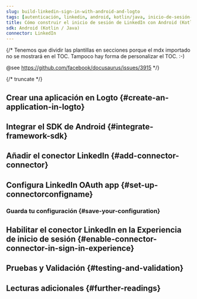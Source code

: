```yaml
---
slug: build-linkedin-sign-in-with-android-and-logto
tags: [autenticación, linkedin, android, kotlin/java, inicio-de-sesión-social, inicio-de-sesión, login]
title: Cómo construir el inicio de sesión de LinkedIn con Android (Kotlin / Java)
sdk: Android (Kotlin / Java)
connector: LinkedIn
---
```


{/*
  Tenemos que dividir las plantillas en secciones porque el mdx importado no se mostrará en el TOC.
  Tampoco hay forma de personalizar el TOC. :-)

  @see https://github.com/facebook/docusaurus/issues/3915
*/}




{/* truncate */}

<Intro connector={connector} sdk="Android (Kotlin / Java)" link="https://developer.android.com" />

## Crear una aplicación en Logto \{#create-an-application-in-logto}

<CreateApplication type="Aplicación nativa" framework="Android" />

## Integrar el SDK de Android \{#integrate-framework-sdk}

<IntegrateSdk />

## Añadir el conector LinkedIn \{#add-connector-connector}

<AddSocialConnector connector={connector} framework="Android" />

## Configura LinkedIn OAuth app \{#set-up-connectorconfigname}

<ConnectorGuide />

### Guarda tu configuración \{#save-your-configuration}

<SaveYourConfiguration connector={connector} />

## Habilitar el conector LinkedIn en la Experiencia de inicio de sesión \{#enable-connector-connector-in-sign-in-experience}

<EnableSocialConnector connector={connector} />

## Pruebas y Validación \{#testing-and-validation}

<TestingAndValidation connector={connector} sdk="Android (Kotlin / Java)" />

## Lecturas adicionales \{#further-readings}

<FurtherReadings />
